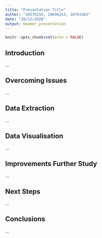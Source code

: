 ```yaml
---
title: "Presentation Title"
author: "10570155, 10696253, 10701983"
date: "10/12/2020"
output: beamer_presentation
---
```


```r
knitr::opts_chunk$set(echo = FALSE)
```

## Introduction

...

## Overcoming Issues

...

## Data Extraction

...

## Data Visualisation

...

## Improvements Further Study

...

## Next Steps

...

## Conclusions

...